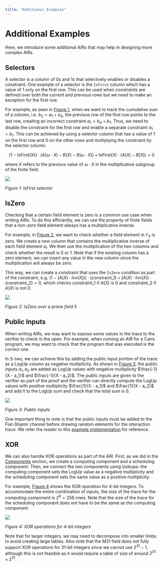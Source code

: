 ```yaml
---
title: "Additional Examples"
---
```


# Additional Examples

Here, we introduce some additional AIRs that may help in designing more complex AIRs.

## Selectors

A selector is a column of 0s and 1s that selectively enables or disables a constraint. One example of a selector is the `IsFirst` column which has a value of 1 only on the first row. This can be used when constraints are defined over both the current and previous rows but we need to make an exception for the first row.

For example, as seen in [Figure 1](#fig-selectors), when we want to track the cumulative sum of a column, i.e. $b_2 = a_1 + a_2$, the previous row of the first row points to the last row, creating an incorrect constraint $a_1 = b_4 + b_1$. Thus, we need to disable the constraint for the first row and enable a separate constraint $a_1 = b_1$. This can be achieved by using a selector column that has a value of 1 on the first row and 0 on the other rows and multiplying the constraint by the selector column:

$$
(1 - \text{IsFirst(X)}) \cdot (A(\omega \cdot X) - B(X) - B(\omega \cdot X)) + \text{IsFirst(X)} \cdot (A(X) - B(X)) = 0
$$

where $X$ refers to the previous value of $\omega\cdot X$ in the multiplicative subgroup of the finite field.

![](./selectors.png)

*Figure 1: IsFirst selector*

## IsZero

Checking that a certain field element is zero is a common use case when writing AIRs. To do this efficiently, we can use the property of finite fields that a non-zero field element always has a multiplicative inverse.

For example, in [Figure 2](#fig-is-zero), we want to check whether a field element in $\mathbb{F}_5$ is zero. We create a new column that contains the multiplicative inverse of each field element $a_i$. We then use the multiplication of the two columns and check whether the result is 0 or 1. Note that if the existing column has a zero element, we can insert any value in the new column since the multiplication will always be zero.

This way, we can create a constraint that uses the `IsZero` condition as part of the constraint, e.g. $(1 - (A(X) \cdot Inv(X))) \cdot (\text{constraint\_1}) + (A(X) \cdot Inv(X)) \cdot (\text{constraint\_2}) = 0$, which checks $\text{constraint\_1}$ if $A(X)$ is 0 and $\text{constraint\_2}$ if $A(X)$ is not 0.

![](./is-zero.png)

*Figure 2: IsZero over a prime field 5*

## Public Inputs

When writing AIRs, we may want to expose some values in the trace to the verifier to check in the open. For example, when running an AIR for a Cairo program, we may want to check that the program that was executed is the correct one.

In S-two, we can achieve this by adding the public input portion of the trace as a LogUp column as negative multiplicity. As shown in [Figure 3](#fig-public-inputs), the public inputs $a_1, a_2$ are added as LogUp values with negative multiplicity $\frac{-1}{X - a_1}$ and $\frac{-1}{X - a_2}$. The public inputs are given to the verifier as part of the proof and the verifier can directly compute the LogUp values with positive multiplicity $\frac{1}{X - a_1}$ and $\frac{1}{X - a_2}$ and add it to the LogUp sum and check that the total sum is 0.

![](./public-inputs.png)

*Figure 3: Public inputs*

One important thing to note is that the public inputs must be added to the Fiat-Shamir channel before drawing random elements for the interaction trace. We refer the reader to this [example implementation](../../stwo-examples/examples/public_input.rs) for reference.

## XOR

We can also handle XOR operations as part of the AIR. First, as we did in the [Components](../components/index) section, we create a computing component and a scheduling component. Then, we connect the two components using lookups: the computing component sets the LogUp value as a negative multiplicity and the scheduling component sets the same value as a positive multiplicity.

For example, [Figure 4](#fig-xor) shows the XOR operation for 4-bit integers. To accommodate the entire combination of inputs, the size of the trace for the computing component is $2^8=256$ rows. Note that the size of the trace for the scheduling component does not have to be the same as the computing component.

![](./xor.png)

*Figure 4: XOR operations for 4-bit integers*

Note that for larger integers, we may need to decompose into smaller limbs to avoid creating large tables. Also note that the M31 field does not fully support XOR operations for 31-bit integers since we cannot use $2^{31} -1$, although this is not feasible as it would require a table of size of around $2^{31} \times 2^{31}$.
